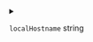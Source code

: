 
<details>
<summary>

`localHostname`  <span class="config-field-type">string</span> 

</summary>

LocalHostname is the local ssh host to write to the ~/.ssh/config

</details>

